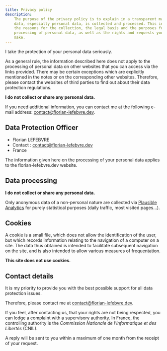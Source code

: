 ```yaml
---
title: Privacy policy
description:
    The purpose of the privacy policy is to explain in a transparent manner how
    data, especially personal data, is collected and processed. This includes
    the reasons for the collection, the legal basis and the purposes for the
    processing of personal data, as well as the rights and requests you can
    make.
---
```


I take the protection of your personal data seriously.

As a general rule, the information described here does not apply to the
processing of personal data on other websites that you can access via the links
provided. There may be certain exceptions which are explicitly mentioned in the
notes or on the corresponding other websites. Therefore, please contact the
websites of third parties to find out about their data protection regulations.

**I do not collect or share any personal data.**

If you need additional information, you can contact me at the following e-mail
address: contact@florian-lefebvre.dev.

## Data Protection Officer

-   Florian LEFEBVRE
-   Contact : contact@florian-lefebvre.dev
-   France

The information given here on the processing of your personal data applies to
the florian-lefebvre.dev website.

## Data processing

**I do not collect or share any personal data.**

Only anonymous data of a non-personal nature are collected via
[Plausible Analytics](https://plausible.io) for purely statistical purposes
(daily traffic, most visited pages...).

## Cookies

A cookie is a small file, which does not allow the identification of the user,
but which records information relating to the navigation of a computer on a
site. The data thus obtained is intended to facilitate subsequent navigation on
the site, and is also intended to allow various measures of frequentation.

**This site does not use cookies.**

## Contact details

It is my priority to provide you with the best possible support for all data
protection issues.

Therefore, please contact me at contact@florian-lefebvre.dev.

If you feel, after contacting us, that your rights are not being respected, you
can lodge a complaint with a supervisory authority. In France, the controlling
authority is the _Commission Nationale de l'Informatique et des Libertés_
(CNIL).

A reply will be sent to you within a maximum of one month from the receipt of
your request.